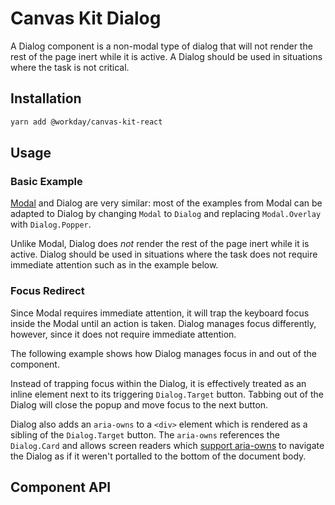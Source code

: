 
<Meta of={DialogStories} />

# Canvas Kit Dialog

A Dialog component is a non-modal type of dialog that will not render the rest of the page inert
while it is active. A Dialog should be used in situations where the task is not critical.

## Installation

```sh
yarn add @workday/canvas-kit-react
```

## Usage

### Basic Example

[Modal](/components/popups/modal/) and Dialog are very similar: most of the examples from Modal can
be adapted to Dialog by changing `Modal` to `Dialog` and replacing `Modal.Overlay` with
`Dialog.Popper`.

Unlike Modal, Dialog does _not_ render the rest of the page inert while it is active. Dialog should
be used in situations where the task does not require immediate attention such as in the example
below.

<ExampleCodeBlock of={DialogStories.Basic} />

### Focus Redirect

Since Modal requires immediate attention, it will trap the keyboard focus inside the Modal until an
action is taken. Dialog manages focus differently, however, since it does not require immediate
attention.

The following example shows how Dialog manages focus in and out of the component.

<ExampleCodeBlock of={DialogStories.Focus} />

Instead of trapping focus within the Dialog, it is effectively treated as an inline element next to
its triggering `Dialog.Target` button. Tabbing out of the Dialog will close the popup and move focus
to the next button.

Dialog also adds an `aria-owns` to a `<div>` element which is rendered as a sibling of the
`Dialog.Target` button. The `aria-owns` references the `Dialog.Card` and allows screen readers which
[support aria-owns](/components/popups/popup/#focus-redirect) to navigate the Dialog as if it
weren't portalled to the bottom of the document body.

## Component API

<SymbolDoc name="Dialog" fileName="/react/" />
